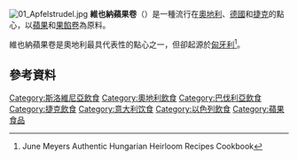 {{expand|time=2015-12-27T10:30:13+00:00}}
{{noteTA
|G1=Food
}}
{{Infobox prepared food
| name             = 維也納蘋果卷
| image            = Strudel.jpg
| image_size       = 250px
| caption          = 
| alternate_name   = 
| country          = [[奧地利|奧地利]]
| region           = [[維也納|維也納]]
| creator          = 
| course           = 
| type             = [[糕點|糕點]]
| served           = 
| main_ingredient  = [[麵粉|麵粉]]、[[油|油]]或[[鮮奶油|鮮奶油]]、[[蘋果|蘋果]]
| variations       = 
| calories         = 
| other            = 
}}

[[File:01_Apfelstrudel.jpg|thumb]]
'''維也納蘋果卷'''（{{lang-de|Apfelstrudel}}）是一種流行在[[奧地利|奧地利]]、[[德國|德國]]和[[捷克|捷克]]的點心，以[[蘋果|蘋果]]和[[果餡卷|果餡卷]]為原料。

維也納蘋果卷是奧地利最具代表性的點心之一，但卻起源於[[匈牙利|匈牙利]]<ref name="meyers">June Meyers Authentic Hungarian Heirloom Recipes Cookbook</ref>。

== 參考資料 ==
{{Reflist}}
{{苹果}}
{{food-stub}}
[[Category:斯洛維尼亞飲食|Category:斯洛維尼亞飲食]]
[[Category:奧地利飲食|Category:奧地利飲食]]
[[Category:巴伐利亞飲食|Category:巴伐利亞飲食]]
[[Category:捷克飲食|Category:捷克飲食]]
[[Category:意大利饮食|Category:意大利饮食]]
[[Category:以色列飲食|Category:以色列飲食]]
[[Category:蘋果食品|Category:蘋果食品]]